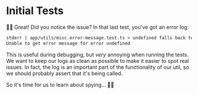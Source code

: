 # Initial Tests

<EpicVideo url="https://www.epicweb.dev/workshops/web-application-testing/unit-testing/unit-testing-a-function-for-error-messages/solution" />

👨‍💼 Great! Did you notice the issue? In that last test, you've got an error log:

```txt nocopy nonumber nolang
stderr | app/utils/misc.error-message.test.ts > undefined falls back to Unknown
Unable to get error message for error undefined
```

This is useful during debugging, but _very_ annoying when running the tests. We
want to keep our logs as clean as possible to make it easier to spot real
issues. In fact, the log is an important part of the functionality of our util,
so we should probably assert that it's being called.

So it's time for us to learn about spying... 🕵️‍♀️
